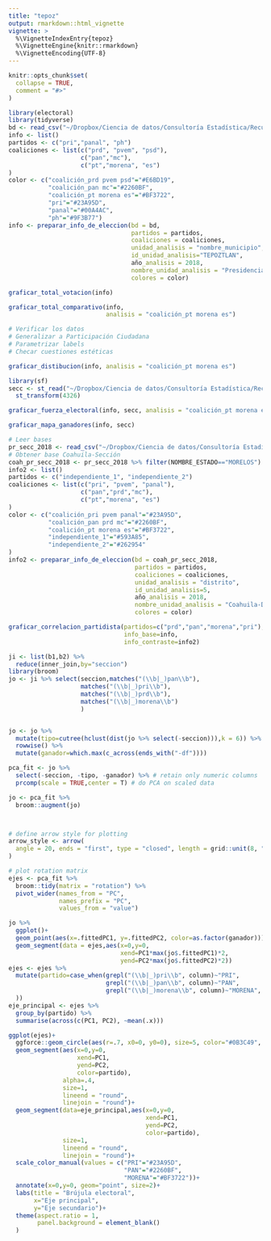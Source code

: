 ```yaml
---
title: "tepoz"
output: rmarkdown::html_vignette
vignette: >
  %\VignetteIndexEntry{tepoz}
  %\VignetteEngine{knitr::rmarkdown}
  %\VignetteEncoding{UTF-8}
---
```


```r
knitr::opts_chunk$set(
  collapse = TRUE,
  comment = "#>"
)
```

```r
library(electoral)
library(tidyverse)
bd <- read_csv("~/Dropbox/Ciencia de datos/Consultoría Estadística/Recursos/Externos/INE/Bases de datos/2018/Locales/Presidente Municipal/morelos_municipal_2018_casilla.csv")
info <- list()
partidos <- c("pri","panal", "ph")
coaliciones <- list(c("prd", "pvem", "psd"),
                    c("pan","mc"),
                    c("pt","morena", "es")
)
color <- c("coalición_prd pvem psd"="#E6BD19",  
           "coalición_pan mc"="#2260BF",
           "coalición_pt morena es"="#BF3722",
           "pri"="#23A95D",
           "panal"="#00A4AC",
           "ph"="#9F3B77")
info <- preparar_info_de_eleccion(bd = bd,
                                  partidos = partidos,
                                  coaliciones = coaliciones,
                                  unidad_analisis = "nombre_municipio",
                                  id_unidad_analisis="TEPOZTLAN",
                                  año_analisis = 2018,
                                  nombre_unidad_analisis = "Presidencia municipal-Tepoztlan",
                                  colores = color)
```

```r
graficar_total_votacion(info)
```

```r
graficar_total_comparativo(info, 
                           analisis = "coalición_pt morena es")
```

```r
# Verificar los datos
# Generalizar a Participación Ciudadana
# Parametrizar labels
# Checar cuestiones estéticas

graficar_distibucion(info, analisis = "coalición_pt morena es")
```

```r
library(sf)
secc <- st_read("~/Dropbox/Ciencia de datos/Consultoría Estadística/Recursos/Externos/INE/SHP/2017/17 - Morelos/SECCION.shp", stringsAsFactors = FALSE, quiet = TRUE) %>%
  st_transform(4326) 

graficar_fuerza_electoral(info, secc, analisis = "coalición_pt morena es",interactiva = T)
```

```r
graficar_mapa_ganadores(info, secc)
```

```r
# Leer bases
pr_secc_2018 <- read_csv("~/Dropbox/Ciencia de datos/Consultoría Estadística/Recursos/Externos/INE/Bases de datos/2018/Federal/Presidencia_2018_casilla.csv")
# Obtener base Coahuila-Sección
coah_pr_secc_2018 <- pr_secc_2018 %>% filter(NOMBRE_ESTADO=="MORELOS")
info2 <- list()
partidos <- c("independiente_1", "independiente_2")
coaliciones <- list(c("pri", "pvem", "panal"),
                    c("pan","prd","mc"),
                    c("pt","morena", "es")
)
color <- c("coalición_pri pvem panal"="#23A95D",  
           "coalición_pan prd mc"="#2260BF",
           "coalición_pt morena es"="#BF3722",
           "independiente_1"="#593A85",
           "independiente_2"="#262954"
)
info2 <- preparar_info_de_eleccion(bd = coah_pr_secc_2018,
                                   partidos = partidos,
                                   coaliciones = coaliciones,
                                   unidad_analisis = "distrito",
                                   id_unidad_analisis=5,
                                   año_analisis = 2018,
                                   nombre_unidad_analisis = "Coahuila-Distrito Federal V",
                                   colores = color)
```

```r
graficar_correlacion_partidista(partidos=c("prd","pan","morena","pri"),
                                info_base=info,
                                info_contraste=info2)
```


```r
ji <- list(b1,b2) %>% 
  reduce(inner_join,by="seccion")
library(broom)
jo <- ji %>% select(seccion,matches("(\\b|_)pan\\b"), 
                    matches("(\\b|_)pri\\b"),
                    matches("(\\b|_)prd\\b"),
                    matches("(\\b|_)morena\\b")
                    )


jo <- jo %>% 
  mutate(tipo=cutree(hclust(dist(jo %>% select(-seccion))),k = 6)) %>% 
  rowwise() %>% 
  mutate(ganador=which.max(c_across(ends_with("-df"))))

pca_fit <- jo %>% 
  select(-seccion, -tipo, -ganador) %>% # retain only numeric columns
  prcomp(scale = TRUE,center = T) # do PCA on scaled data

jo <- pca_fit %>%
  broom::augment(jo) 



# define arrow style for plotting
arrow_style <- arrow(
  angle = 20, ends = "first", type = "closed", length = grid::unit(8, "pt")
)

# plot rotation matrix
ejes <- pca_fit %>%
  broom::tidy(matrix = "rotation") %>% 
  pivot_wider(names_from = "PC", 
              names_prefix = "PC", 
              values_from = "value") 

jo %>% 
  ggplot()+
  geom_point(aes(x=.fittedPC1, y=.fittedPC2, color=as.factor(ganador)))+
  geom_segment(data = ejes,aes(x=0,y=0,
                               xend=PC1*max(jo$.fittedPC1)*2,
                               yend=PC2*max(jo$.fittedPC2)*2))
ejes <- ejes %>% 
  mutate(partido=case_when(grepl("(\\b|_)pri\\b", column)~"PRI",
                           grepl("(\\b|_)pan\\b", column)~"PAN",
                           grepl("(\\b|_)morena\\b", column)~"MORENA",
  )) 
eje_principal <- ejes %>% 
  group_by(partido) %>% 
  summarise(across(c(PC1, PC2), ~mean(.x)))

ggplot(ejes)+
  ggforce::geom_circle(aes(r=.7, x0=0, y0=0), size=5, color="#0B3C49", fill="#F2F7F2")+
  geom_segment(aes(x=0,y=0,
                   xend=PC1,
                   yend=PC2, 
                   color=partido),
               alpha=.4, 
               size=1,
               lineend = "round", 
               linejoin = "round")+
  geom_segment(data=eje_principal,aes(x=0,y=0,
                                      xend=PC1,
                                      yend=PC2,
                                      color=partido),
               size=1, 
               lineend = "round", 
               linejoin = "round")+
  scale_color_manual(values = c("PRI"="#23A95D",
                                "PAN"="#2260BF",
                                "MORENA"="#BF3722"))+
  annotate(x=0,y=0, geom="point", size=2)+
  labs(title = "Brújula electoral", 
       x="Eje principal",
       y="Eje secundario")+
  theme(aspect.ratio = 1,
        panel.background = element_blank()
  )

```



